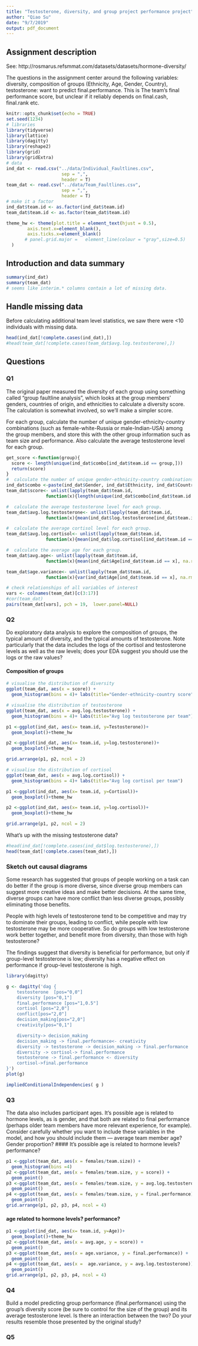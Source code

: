 ```yaml
---
title: "Testosterone, diversity, and group project performance project"
author: "Qiao Su"
date: "9/7/2019"
output: pdf_document
---
```



## Assignment description

See: 
http://rosmarus.refsmmat.com/datasets/datasets/hormone-diversity/ 

The questions in the assignment center around the following variables:
diversity, composition of groups (Ethnicity, Age, Gender, Country),
testosterone:
want to predict final.performance. This is The team's final performance score, but unclear if it reliably depends on final.cash, final.rank etc.

```r
knitr::opts_chunk$set(echo = TRUE)
set.seed(1234)
# libraries
library(tidyverse)
library(lattice)
library(dagitty)
library(reshape2)
library(grid)
library(gridExtra)
# data
ind_dat <- read.csv("../data/Individual_Faultlines.csv",
                     sep = ",", 
                     header = T)
team_dat <- read.csv("../data/Team_Faultlines.csv",
                     sep = ",", 
                     header = T)
# make it a factor
ind_dat$team.id <- as.factor(ind_dat$team.id)
team_dat$team.id <- as.factor(team_dat$team.id)

theme_hw <- theme(plot.title = element_text(hjust = 0.5),
        axis.text.x=element_blank(),
        axis.ticks.x=element_blank()
       # panel.grid.major =   element_line(colour = "gray",size=0.5)
  )
```

## Introduction and data summary

```r
summary(ind_dat)
summary(team_dat)
# seems like interim.* columns contain a lot of missing data.

```

## Handle missing data 
Before calculating additional team level statistics, we saw there were <10 individuals with missing data.
```r
head(ind_dat[!complete.cases(ind_dat),])
#head(team_dat[!complete.cases(team_dat$avg.log.testosterone),])
```

## Questions

### Q1
The original paper measured the diversity of each group using something called “group faultline analysis”, which looks at the group members’ genders, countries of origin, and ethnicities to calculate a diversity score. The calculation is somewhat involved, so we’ll make a simpler score. 

For each group, calculate the number of unique gender-ethnicity-country combinations (such as female-white-Russia or male-Indian-USA) among the group members, and store this with the other group information such as team size and performance. Also calculate the average testosterone level for each group.

```r
get_score <-function(group){
  score <- length(unique(ind_dat$combo[ind_dat$team.id == group,]))
  return(score)
}
#  calculate the number of unique gender-ethnicity-country combinations
ind_dat$combo <-paste(ind_dat$Gender, ind_dat$Ethnicity, ind_dat$Country)
team_dat$score<- unlist(lapply(team_dat$team.id, 
               function(x){length(unique(ind_dat$combo[ind_dat$team.id == x]))}))

#  calculate the average testosterone level for each group.
team_dat$avg.log.testosterone<- unlist(lapply(team_dat$team.id, 
               function(x){mean(ind_dat$log.testosterone[ind_dat$team.id == x], na.rm = TRUE)}))

#  calculate the average cortisol level for each group.
team_dat$avg.log.cortisol<- unlist(lapply(team_dat$team.id, 
               function(x){mean(ind_dat$log.cortisol[ind_dat$team.id == x], na.rm = TRUE)}))

#  calculate the average age for each group.
team_dat$avg.age<- unlist(lapply(team_dat$team.id, 
               function(x){mean(ind_dat$Age[ind_dat$team.id == x], na.rm = TRUE)}))

team_dat$age.variance<- unlist(lapply(team_dat$team.id, 
               function(x){var(ind_dat$Age[ind_dat$team.id == x], na.rm = TRUE)}))
```

```r
# check relationships of all variables of interest
vars <- colnames(team_dat)[c(3:17)]
#cor(team_dat)
pairs(team_dat[vars], pch = 19,  lower.panel=NULL)
```

### Q2

Do exploratory data analysis to explore the composition of groups, the typical amount of diversity, and the typical amounts of testosterone. Note particularly that the data includes the logs of the cortisol and testosterone levels as well as the raw levels; does your EDA suggest you should use the logs or the raw values?

#### Composition of groups 

```r

# visualise the distribution of diversity
ggplot(team_dat, aes(x = score)) +
  geom_histogram(bins = 4)+ labs(title="Gender-ethnicity-country score")

# visualise the distribution of testosterone
ggplot(team_dat, aes(x = avg.log.testosterone)) +
  geom_histogram(bins = 4)+ labs(title="Avg log testosterone per team")

p1 <-ggplot(ind_dat, aes(x= team.id, y=Testosterone))+
  geom_boxplot()+theme_hw

p2 <-ggplot(ind_dat, aes(x= team.id, y=log.testosterone))+
  geom_boxplot()+theme_hw

grid.arrange(p1, p2, ncol = 2)

# visualise the distribution of cortisol
ggplot(team_dat, aes(x = avg.log.cortisol)) +
  geom_histogram(bins = 4)+ labs(title="Avg log cortisol per team")

p1 <-ggplot(ind_dat, aes(x= team.id, y=Cortisol))+
  geom_boxplot()+theme_hw

p2 <-ggplot(ind_dat, aes(x= team.id, y=log.cortisol))+
  geom_boxplot()+theme_hw

grid.arrange(p1, p2, ncol = 2)
```

What's up with the missing testosterone data?
```r
#head(ind_dat[!complete.cases(ind_dat$log.testosterone),])
head(team_dat[!complete.cases(team_dat),])
```

### Sketch out causal diagrams
Some research has suggested that groups of people working on a task can do better if the group is more diverse, since diverse group members can suggest more creative ideas and make better decisions. At the same time, diverse groups can have more conflict than less diverse groups, possibly eliminating those benefits.

People with high levels of testosterone tend to be competitive and may try to dominate their groups, leading to conflict, while people with low testosterone may be more cooperative. So do groups with low testosterone work better together, and benefit more from diversity, than those with high testosterone?

The findings suggest that diversity is beneficial for performance, but only if group-level testosterone is low; diversity has a negative effect on performance if group-level testosterone is high.

```r
library(dagitty)

g <- dagitty('dag {
    testosterone  [pos="0,0"]
    diversity [pos="0,1"]
    final.performance [pos="1,0.5"]
    cortisol [pos="2,0"]
    conflict[pos="2,0"]
    decision_making[pos="2,0"]
    creativity[pos="0,1"]

    diversity-> decision_making
    decision_making -> final.performance<- creativity
    diversity -> testosterone -> decision_making -> final.performance
    diversity -> cortisol-> final.performance
    testosterone -> final.performance <- diversity
    cortisol->final.performance
}')
plot(g)

impliedConditionalIndependencies( g )
```


### Q3
The data also includes participant ages. It’s possible age is related to hormone levels, as is gender, and that both are related to final performance (perhaps older team members have more relevant experience, for example). Consider carefully whether you want to include these variables in the model, and how you should include them — average team member age? Gender proportion?
#### It’s possible age is related to hormone levels? performance?
```r
p1 <-ggplot(team_dat, aes(x = females/team.size)) +
  geom_histogram(bins =4)
p2 <-ggplot(team_dat, aes(x = females/team.size, y = score)) +
  geom_point()
p3 <-ggplot(team_dat, aes(x = females/team.size, y = avg.log.testosterone)) +
  geom_point()
p4 <-ggplot(team_dat, aes(x = females/team.size, y = final.performance)) +
  geom_point()
grid.arrange(p1, p2, p3, p4, ncol = 4)
```
#### age related to hormone levels? performance?

```r
p1 <-ggplot(ind_dat, aes(x= team.id, y=Age))+
  geom_boxplot()+theme_hw
p2 <-ggplot(team_dat, aes(x = avg.age, y = score)) +
  geom_point()
p3 <-ggplot(team_dat, aes(x = age.variance, y = final.performance)) +
  geom_point()
p4 <-ggplot(team_dat, aes(x =  age.variance, y = avg.log.testosterone)) +
  geom_point()
grid.arrange(p1, p2, p3, p4, ncol = 4)
```

### Q4
Build a model predicting group performance (final.performance) using the group’s diversity score (be sure to control for the size of the group) and its average testosterone level. Is there an interaction between the two? Do your results resemble those presented by the original study?

####

####
### Q5
####

####
